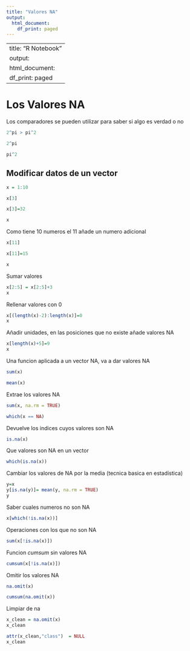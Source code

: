 ```yaml
---
title: "Valores NA"
output:
  html_document:
    df_print: paged
---
```


---
title: "R Notebook"
output:
  html_document:
    df_print: paged
---

# Los Valores NA

Los comparadores se pueden utilizar para saber si algo es verdad o no

```r
2^pi > pi^2
```
```r
2^pi
```
```r
pi^2
```

## Modificar datos de un vector
```r
x = 1:10
```
```r
x[3]
```
```r
x[3]=32
```
```r
x
```

Como tiene 10 numeros el 11 añade un numero adicional
```r
x[11]
```
```r
x[11]=15

x
```

Sumar valores
```r
x[2:5] = x[2:5]+3
x
```
Rellenar valores con 0
```r
x[(length(x)-2):length(x)]=0
x
```
Añadir unidades, en las posiciones que no existe añade valores NA
```r
x[length(x)+5]=9
x
```

Una funcion aplicada a un vector NA, va a dar valores NA
```r
sum(x)
```
```r
mean(x)
```

Extrae los valores NA
```r
sum(x, na.rm = TRUE)
```

```r
which(x == NA)
```

Devuelve los indices cuyos valores son NA
```r
is.na(x)
```

Que valores son NA en un vector
```r
which(is.na(x))
```

Cambiar los valores de NA por la media (tecnica basica en estadística)

```r
y=x
y[is.na(y)]= mean(y, na.rm = TRUE)
y
```

Saber cuales numeros no son NA
```r
x[which(!is.na(x))]
```

Operaciones con los que no son NA
```r
sum(x[!is.na(x)])
```


Funcion *cumsum* sin valores NA
```r
cumsum(x[!is.na(x)])
```

Omitir los valores NA

```r
na.omit(x)
```
```r
cumsum(na.omit(x))

```

Limpiar de na
```r
x_clean = na.omit(x)
x_clean
```
```r
attr(x_clean,"class")  = NULL
x_clean
```
